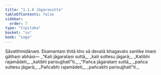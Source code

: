 ```yaml
---
title: "1.1.6 Jāgarasutta"
tableOfContents: false
sidebar:
  order: 7
type: "tipitaka"
basket: "su"
book: "saga"
---
```



<DynamicBreadcrumb />

<Division number="6" book="saga">

<Paragraph number="19" book="saga">
Sāvatthinidānaṃ. Ekamantaṃ ṭhitā kho sā devatā bhagavato santike imaṃ gāthaṃ abhāsi—
</Paragraph>

<Paragraph number="20" type="verses" book="saga">
_“Kati jāgarataṃ suttā,_  
_kati suttesu jāgarā;_  
_Katibhi rajamādeti,_  
_katibhi parisujjhatī”ti._  

</Paragraph>

<Paragraph number="21" type="verses" book="saga">
_“Pañca jāgarataṃ suttā,_  
_pañca suttesu jāgarā;_  
_Pañcabhi rajamādeti,_  
_pañcabhi parisujjhatī”ti._
</Paragraph>
</Division>